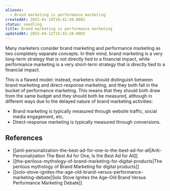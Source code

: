 ```yaml
---
aliases:
  - Brand marketing is performance marketing
createdAt: 2025-01-19T16:42:49.000Z
status: seedling
title: Brand marketing is performance marketing
updatedAt: 2025-04-12T15:55:20.000Z
---
```

Many marketers consider brand marketing and performance marketing as two completely separate concepts. In their mind, brand marketing is a very long-term strategy that is not directly tied to a financial impact, while performance marketing is a very short-term strategy that is directly tied to a financial impact.

This is a flawed model: instead, marketers should distinguish between brand marketing and direct-response marketing, and they both fall in the bucket of performance marketing. This means that they should both draw from the same budget and they should both be measured, although in different ways due to the delayed nature of brand marketing activities:

- Brand marketing is typically measured through website traffic, social media engagement, etc.
- Direct-response marketing is typically measured through conversions.

## References

- [[anti-personalization-the-best-ad-for-one-is-the-best-ad-for-all|Anti-Personalization The Best Ad for One, Is the Best Ad for All]]
- [[the-perilous-mythology-of-brand-marketing-for-digital-products|The perilous mythology of Brand Marketing for digital products]]
- [[solo-stove-ignites-the-age-old-brand-versus-performance-marketing-debate|Solo Stove Ignites the Age-Old Brand Versus Performance Marketing Debate]]
